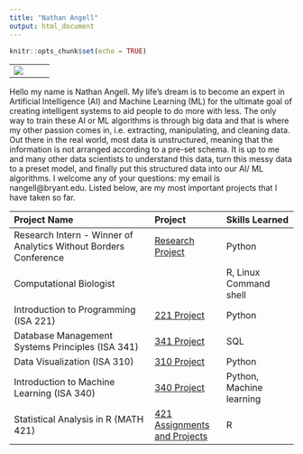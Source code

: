 ```yaml
---
title: "Nathan Angell"
output: html_document
---
```


```r
knitr::opts_chunk$set(echo = TRUE)
```
---------
![](github.png)

---------

Hello my name is Nathan Angell. My life's dream is to become an expert in Artificial Intelligence (AI) and Machine Learning (ML) for the ultimate goal of creating intelligent systems to aid people to do more with less. The only way to train these AI or ML algorithms is through big data and that is where my other passion comes in, i.e. extracting, manipulating, and cleaning data. Out there in the real world, most data is unstructured, meaning that the information is not arranged according to a pre-set schema. It is up to me and many other data scientists to understand this data, turn this messy data to a preset model, and finally put this structured data into our AI/ ML algorithms. I welcome any of your questions: my email is nangell@bryant.edu. Listed below, are my most important projects that I have taken so far. 

|             Project Name             | Project | Skills Learned |
|:------------------------|:------------|:------------|
| Research Intern - Winner of Analytics Without Borders Conference    |        [Research Project](directed_study.html)      |   Python   |
| Computational Biologist  |              |   R, Linux Command shell |
| Introduction to Programming (ISA 221)              |       [221 Project](ISA_221.html)       | Python |
| Database Management Systems Principles (ISA 341)          |      [341 Project](isa_341.html)        | SQL |
| Data Visualization (ISA 310)                 |      [310 Project](isa_310.html)        | Python |
| Introduction to Machine Learning (ISA 340)  |        [340 Project](isa_340.html)      | Python, Machine learning   |
| Statistical Analysis in R (MATH 421)  |        [421 Assignments and Projects](https://nangell18.github.io/)      | R  |